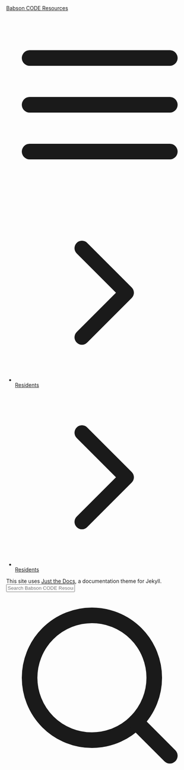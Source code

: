 <!DOCTYPE html> <html lang="en-US"> <head> <meta charset="UTF-8"> <meta http-equiv="X-UA-Compatible" content="IE=Edge"> <title>Residents - Babson CODE Resources</title> <link rel="shortcut icon" href="/favicon.ico" type="image/x-icon"> <link rel="stylesheet" href="/assets/css/just-the-docs-default.css"> <script type="text/javascript" src="/assets/js/vendor/lunr.min.js"></script> <script type="text/javascript" src="/assets/js/just-the-docs.js"></script> <meta name="viewport" content="width=device-width, initial-scale=1"> <!-- Begin Jekyll SEO tag v2.7.1 --> <title>Residents | Babson CODE Resources</title> <meta name="generator" content="Jekyll v3.9.0" /> <meta property="og:title" content="Residents" /> <meta property="og:locale" content="en_US" /> <meta name="description" content="Babson CODE Resources" /> <meta property="og:description" content="Babson CODE Resources" /> <link rel="canonical" href="http://localhost:4000/" /> <meta property="og:url" content="http://localhost:4000/" /> <meta property="og:site_name" content="Babson CODE Resources" /> <meta name="twitter:card" content="summary" /> <meta property="twitter:title" content="Residents" /> <script type="application/ld+json"> {"url":"http://localhost:4000/","headline":"Residents","@type":"WebSite","description":"Babson CODE Resources","name":"Babson CODE Resources","@context":"https://schema.org"}</script> <!-- End Jekyll SEO tag --> </head> <body> <svg xmlns="http://www.w3.org/2000/svg" style="display: none;"> <symbol id="svg-link" viewBox="0 0 24 24"> <title>Link</title> <svg xmlns="http://www.w3.org/2000/svg" width="24" height="24" viewBox="0 0 24 24" fill="none" stroke="currentColor" stroke-width="2" stroke-linecap="round" stroke-linejoin="round" class="feather feather-link"> <path d="M10 13a5 5 0 0 0 7.54.54l3-3a5 5 0 0 0-7.07-7.07l-1.72 1.71"></path><path d="M14 11a5 5 0 0 0-7.54-.54l-3 3a5 5 0 0 0 7.07 7.07l1.71-1.71"></path> </svg> </symbol> <symbol id="svg-search" viewBox="0 0 24 24"> <title>Search</title> <svg xmlns="http://www.w3.org/2000/svg" width="24" height="24" viewBox="0 0 24 24" fill="none" stroke="currentColor" stroke-width="2" stroke-linecap="round" stroke-linejoin="round" class="feather feather-search"> <circle cx="11" cy="11" r="8"></circle><line x1="21" y1="21" x2="16.65" y2="16.65"></line> </svg> </symbol> <symbol id="svg-menu" viewBox="0 0 24 24"> <title>Menu</title> <svg xmlns="http://www.w3.org/2000/svg" width="24" height="24" viewBox="0 0 24 24" fill="none" stroke="currentColor" stroke-width="2" stroke-linecap="round" stroke-linejoin="round" class="feather feather-menu"> <line x1="3" y1="12" x2="21" y2="12"></line><line x1="3" y1="6" x2="21" y2="6"></line><line x1="3" y1="18" x2="21" y2="18"></line> </svg> </symbol> <symbol id="svg-arrow-right" viewBox="0 0 24 24"> <title>Expand</title> <svg xmlns="http://www.w3.org/2000/svg" width="24" height="24" viewBox="0 0 24 24" fill="none" stroke="currentColor" stroke-width="2" stroke-linecap="round" stroke-linejoin="round" class="feather feather-chevron-right"> <polyline points="9 18 15 12 9 6"></polyline> </svg> </symbol> <symbol id="svg-doc" viewBox="0 0 24 24"> <title>Document</title> <svg xmlns="http://www.w3.org/2000/svg" width="24" height="24" viewBox="0 0 24 24" fill="none" stroke="currentColor" stroke-width="2" stroke-linecap="round" stroke-linejoin="round" class="feather feather-file"> <path d="M13 2H6a2 2 0 0 0-2 2v16a2 2 0 0 0 2 2h12a2 2 0 0 0 2-2V9z"></path><polyline points="13 2 13 9 20 9"></polyline> </svg> </symbol> </svg> <div class="side-bar"> <div class="site-header"> <a href="http://localhost:4000/" class="site-title lh-tight"> Babson CODE Resources </a> <a href="#" id="menu-button" class="site-button"> <svg viewBox="0 0 24 24" class="icon"><use xlink:href="#svg-menu"></use></svg> </a> </div> <nav role="navigation" aria-label="Main" id="site-nav" class="site-nav"> <ul class="nav-list"><li class="nav-list-item active"><a href="#" class="nav-list-expander"><svg viewBox="0 0 24 24"><use xlink:href="#svg-arrow-right"></use></svg></a><a href="http://localhost:4000/" class="nav-list-link active">Residents</a><ul class="nav-list "></ul></li><li class="nav-list-item active"><a href="#" class="nav-list-expander"><svg viewBox="0 0 24 24"><use xlink:href="#svg-arrow-right"></use></svg></a><a href="http://localhost:4000/" class="nav-list-link active">Residents</a><ul class="nav-list "></ul></li></ul> </nav> <footer class="site-footer"> This site uses <a href="https://github.com/pmarsceill/just-the-docs">Just the Docs</a>, a documentation theme for Jekyll. </footer> </div> <div class="main" id="top"> <div id="main-header" class="main-header"> <div class="search"> <div class="search-input-wrap"> <input type="text" id="search-input" class="search-input" tabindex="0" placeholder="Search Babson CODE Resources" aria-label="Search Babson CODE Resources" autocomplete="off"> <label for="search-input" class="search-label"><svg viewBox="0 0 24 24" class="search-icon"><use xlink:href="#svg-search"></use></svg></label> </div> <div id="search-results" class="search-results"></div> </div> </div> <div id="main-content-wrap" class="main-content-wrap"> <div id="main-content" class="main-content" role="main"> </div> </div> <div class="search-overlay"></div> </div> </body> </html>
